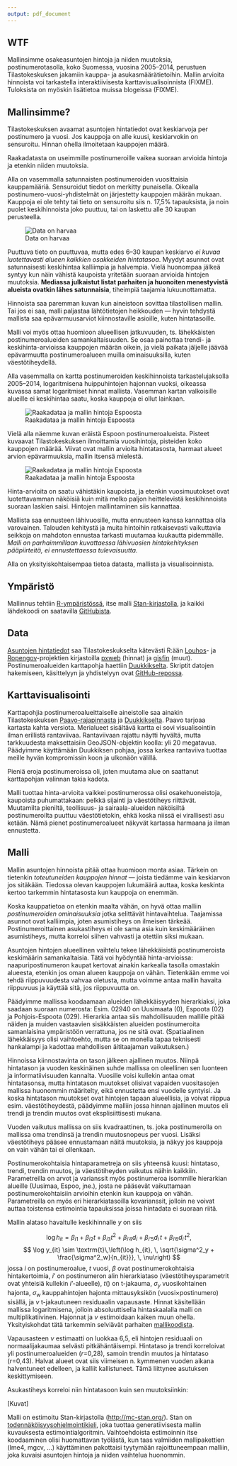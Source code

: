 ```yaml
---
output: pdf_document
---
```

## WTF

Mallinsimme osakeasuntojen hintoja ja niiden muutoksia, postinumerotasolla, koko Suomessa, vuosina 2005–2014, perustuen Tilastokeskuksen jakamiin kauppa- ja asukasmäärätietoihin. Mallin arvioita hinnoista voi tarkastella interaktiivisesta karttavisualisoinnista (FIXME). Tuloksista on myöskin lisätietoa muissa blogeissa (FIXME).

## Mallinsimme?

Tilastokeskuksen avaamat asuntojen hintatiedot ovat keskiarvoja per postinumero ja vuosi. Jos kauppoja on alle kuusi, keskiarvokin on sensuroitu. Hinnan ohella ilmoitetaan kauppojen määrä. 

Raakadatasta on useimmille postinumeroille vaikea suoraan arvioida hintoja ja etenkin niiden muutoksia.

Alla on vasemmalla satunnaisten postinumeroiden vuosittaisia kauppamääriä. Sensuroidut tiedot on merkitty punaisella. Oikealla postinumero-vuosi-yhdistelmät on järjestetty kauppojen määrän mukaan. Kauppoja ei ole tehty tai tieto on sensuroitu siis n. 17,5% tapauksista, ja noin puolet keskihinnoista joko puuttuu, tai on laskettu alle 30 kaupan perusteella. 


![Data on harvaa](figs/harvuus.png)

Puuttuva tieto on puuttuvaa, mutta edes 6--30 kaupan keskiarvo _ei kuvaa luotettavasti alueen kaikkien osakkeiden hintatasoa_. Myydyt asunnot ovat satunnaisesti keskihintaa kalliimpia ja halvempia. Vielä huonompaa jälkeä syntyy kun näin vähistä kaupoista yritetään suoraan arvioida hintojen muutoksia. __Mediassa julkaistut listat parhaiten ja huonoiten menestyvistä alueista ovatkin lähes satunnaisia__, tiheimpiä taajamia lukuunottamatta. 


Hinnoista saa paremman kuvan kun aineistoon sovittaa tilastollisen mallin. Tai jos ei saa, malli paljastaa lähtötietojen heikkouden --- hyvin tehdystä mallista saa epävarmuusarviot kiinnostaville asioille, kuten hintatasoille.


Malli voi myös ottaa huomioon alueellisen jatkuvuuden, ts. lähekkäisten postinumeroalueiden samankaltaisuuden. Se osaa painottaa trendi- ja keskihinta-arvioissa kauppojen määrän oikein, ja vielä paikata jäljelle jäävää epävarmuutta postinumeroalueen muilla ominaisuuksilla, kuten väestötiheydellä. 

Alla vasemmalla on kartta postinumeroiden keskihinnoista tarkastelujaksolla 2005--2014, logaritmisena huippuhintojen hajonnan vuoksi, oikeassa kuvassa samat logaritmiset hinnat mallista. Vasemman kartan valkoisille alueille ei keskihintaa saatu, koska kauppoja ei ollut lainkaan. 

![Raakadataa ja mallin hintoja Espoosta](figs/raw-vs-model.png)

Vielä alla näemme kuvan eräistä Espoon postinumeroalueista. Pisteet kuvaavat Tilastokeskuksen ilmoittamia vuosihintoja, pisteiden koko kauppojen määrää. Viivat ovat mallin arvioita hintatasosta, harmaat alueet arvion epävarmuuksia, mallin itsensä mielestä.

![Raakadataa ja mallin hintoja Espoosta](figs/espoota.png)

Hinta-arvioita on saatu vähistäkin kaupoista, ja etenkin vuosimuutokset ovat luotettavamman näköisiä kuin mitä melko paljon heittelevistä keskihinnoista suoraan laskien saisi. Hintojen mallintaminen siis kannattaa.

Mallista saa ennusteen lähivuosille, mutta ennusteen kanssa kannattaa olla varovainen. Talouden kehitystä ja muita hintoihin ratkaisevasti vaikuttavia seikkoja on mahdoton ennustaa tarkasti muutamaa kuukautta pidemmälle. _Malli on parhaimmillaan kuvattaessa lähivuosien hintakehityksen pääpiirteitä, ei ennustettaessa tulevaisuutta._ 

Alla on yksityiskohtaisempaa tietoa datasta, mallista ja visualisoinnista. 

## Ympäristö

Mallinnus tehtiin [R-ympäristössä](http://www.r-project.org), itse malli [Stan-kirjastolla](http://mc-stan.org), ja kaikki lähdekoodi on saatavilla [GitHubista](https://github.com/reaktor/Neliohinnat).

## Data

[Asuntojen hintatiedot](http://www.stat.fi/til/ashi/index.html) saa Tilastokeskukselta kätevästi R:ään [Louhos](http://louhos.github.io/)- ja [Ropengov](http://ropengov.github.io/)-projektien kirjastoilla [pxweb](http://cran.r-project.org/web/packages/pxweb/index.html) (hinnat) ja [gisfin](https://github.com/ropengov/gisfin) (muut). Postinumeroalueiden karttapohja haettiin [Duukkikselta](http://www.palomaki.info/apps/pnro/). Skriptit datojen hakemiseen, käsittelyyn ja yhdistelyyn ovat [GitHub-repossa](https://github.com/reaktor/Neliohinnat).

## Karttavisualisointi

Karttapohjia postinumeroalueittaiselle aineistolle saa ainakin Tilastokeskuksen [Paavo-rajapinnasta](http://www.stat.fi/tup/rajapintapalvelut/paavo.html) ja [Duukkikselta](http://www.palomaki.info/apps/pnro/). Paavo tarjoaa kartasta kahta versiota. Merialueet sisältävä kartta ei sovi visualisointiin ilman erillistä rantaviivaa. Rantaviivaan rajattu näytti hyvältä, mutta tarkkuudesta maksettaisiin GeoJSON-objektin koolla: yli 20 megatavua. Päädyimme käyttämään Duukkiksen pohjaa, jossa karkea rantaviiva tuottaa meille hyvän kompromissin koon ja ulkonäön välillä. 

Pieniä eroja postinumeroissa oli, joten muutama alue on saattanut karttapohjan valinnan takia kadota. 

Malli tuottaa hinta-arvioita vaikkei postinumerossa olisi osakehuoneistoja, kaupoista puhumattakaan: pelkkä sijainti ja väestötiheys riittävät. Muutamilta pieniltä, teollisuus- ja sairaala-alueiden näköisiltä postinumeroilta puuttuu väestötietokin, ehkä koska niissä ei virallisesti asu ketään. Nämä pienet postinumeroalueet näkyvät kartassa harmaana ja ilman ennustetta. 

## Malli

Mallin asuntojen hinnoista pitää ottaa huomioon monta asiaa. Tärkein on tietenkin *toteutuneiden kauppojen hinnat* — joista tiedämme vain keskiarvon jos sitäkään. Tiedossa olevan kauppojen lukumäärä auttaa, koska keskinta kertoo tarkemmin hintatasosta kun kauppoja on enemmän.

Koska kauppatietoa on etenkin maalta vähän, on hyvä ottaa malliin *postinumeroiden ominaisuuksia* jotka selittävät hintavaihtelua. Taajamissa asunnot ovat kalliimpia, joten asumistiheys on ilmeisen tärkeää. Postinumeroittainen asukastiheys ei ole sama asia kuin keskimääräinen asumistiheys, mutta korreloi siihen vahvasti ja otettiin siksi mukaan. 

Asuntojen hintojen alueellinen vaihtelu tekee lähekkäisistä postinumeroista keskimäärin samankaltaisia. Tätä voi hyödyntää hinta-arvioissa: naapuripostinumeron kaupat kertovat ainakin karkealla tasolla omastakin alueesta, etenkin jos oman alueen kauppoja on vähän. Tietenkään emme voi tehdä riippuvuudesta vahvaa oletusta, mutta voimme antaa mallin havaita riippuvuus ja käyttää sitä, jos riippuvuutta on.

Päädyimme mallissa koodaamaan alueiden lähekkäisyyden hierarkiaksi, joka saadaan suoraan numerosta: Esim. 02940 on Uusimaata (0), Espoota (02) ja Pohjois-Espoota (029). Hierarkia antaa siis mahdollisuuden mallille pitää näiden ja muiden vastaavien sisäkkäisten alueiden postinumeroita samanlaisina ympäristöön verrattuna, jos ne sitä ovat. (Spatiaalinen lähekkäisyys olisi vaihtoehto, mutta se on monella tapaa teknisesti hankalampi ja kadottaa mahdollisen äititaajaman vaikutuksen.)

Hinnoissa kiinnostavinta on tason jälkeen ajallinen muutos. Niinpä hintatason ja vuoden keskinäinen suhde mallissa on oleellinen sen luonteen ja informatiivisuuden kannalta. Vuosille voisi kullekin antaa omat hintatasonsa, mutta hintatason muutokset  olisivat vapaiden vuositasojen mallissa huonommin määritelty, eikä ennustetta ensi vuodelle syntyisi. Ja koska hintatason muutokset ovat hintojen tapaan alueellisia, ja voivat riippua esim. väestötiheydestä, päädyimme malliin jossa hinnan ajallinen muutos eli trendi ja trendin muutos ovat eksplisiittisesti mukana. 

Vuoden vaikutus mallissa on siis kvadraattinen, ts. joka postinumerolla on mallissa oma trendinsä ja trendin muutosnopeus per vuosi. Lisäksi väestötiheys pääsee ennustamaan näitä muutoksia, ja näkyy jos kauppoja on vain vähän tai ei ollenkaan. 

Postinumerokohtaisia hintaparametreja on siis yhteensä kuusi: hintataso, trendi, trendin muutos, ja väestötiheyden vaikutus näihin kaikkiin. Parametreilla on arvot ja varianssit myös postinumeroa isommille hierarkian alueille (Uusimaa, Espoo, jne.), josta ne pääsevät vaikuttamaan postinumerokohtaisiin arvioihin etenkin kun kauppoja on vähän. Parametreilla on myös eri hierarkiatasoilla kovarianssit, jolloin ne voivat auttaa toistensa estimointia tapauksissa joissa hintadata ei suoraan riitä. 

Mallin alataso havaitulle keskihinnalle $y$ on siis

$$
\log h_{it} = 
       \beta_{i1} + \beta_{i2} t + \beta_{i3} t^2 + \beta_{i’4}d_i + \beta_{i’5}d_i\,t + \beta_{i’6}d_i\,t^2, 
$$
$$
\log y_{it} \sim 
\textrm{t}\,\left(\log h_{it}, \, \sqrt{\sigma^2_y + \frac{\sigma^2_w}{n_{it}}}, \, \nu\right)
$$
jossa $i$ on postinumeroalue, $t$ vuosi, $\beta$ ovat postinumerokohtaisia hintakertoimia, $i’$ on postinumeron alin hierarkiataso (väestötiheysparametrit ovat yhteisiä kullekin $i’$-alueelle), $t()$ on t-jakauma, $\sigma_y$ vuosikohtainen hajonta, $\sigma_w$ kauppahintojen hajonta mittausyksikön (vuosi$\times$postinumero) sisällä, ja $\nu$ t-jakautuneen residuaalin vapausaste. Hinnat käsitellään mallissa logaritmisena, jolloin absoluuttisella hintaskaalalla malli on multiplikatiivinen. Hajonnat ja $\nu$ estimoidaan kaiken muun ohella. Yksityiskohdat tätä tarkemmin selviävät parhaiten [mallikoodista](https://github.com/reaktor/Neliohinnat/blob/master/source/m4.stan). 

Vapausasteen $\nu$ estimaatti on luokkaa 6,5, eli hintojen residuaali on normaalijakaumaa selvästi pitkähäntäisempi. Hintataso ja trendi korreloivat yli postinumeroalueiden ($r$=0,28), samoin trendin muutos ja hintataso ($r$=0,43). Halvat alueet ovat siis viimeisen n. kymmenen vuoden aikana halventuneet edelleen, ja kalliit kallistuneet. Tämä liittynee asutuksen keskittymiseen. 

Asukastiheys korreloi niin hintatasoon kuin sen muutoksiinkin:

[Kuvat]

Malli on estimoitu Stan-kirjastolla ([http://mc-stan.org/](http://mc-stan.org/)). Stan on [todennäköisyysohjelmointikieli](https://louhos.wordpress.com/2014/01/29/stan-kj/), joka tuottaa generatiivisesta mallin kuvauksesta estimointialgoritmin. Vaihtoehdoista estimoinnin itse koodaaminen olisi huomattavan työlästä, kun taas valmiiden mallipakettien (lme4, mgcv, …) käyttäminen pakottaisi tyytymään rajoittuneempaan malliin, joka kuvaisi asuntojen hintoja ja niiden vaihtelua huonommin. 

